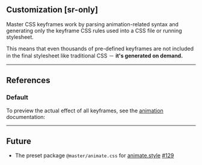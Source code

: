 ## Customization [sr-only]
<Overview />

Master CSS keyframes work by parsing animation-related syntax and generating only the keyframe CSS rules used into a CSS file or running stylesheet.

This means that even thousands of pre-defined keyframes are not included in the final stylesheet like traditional CSS － **it's generated on demand.**

---

## References
### Default
To preview the actual effect of all keyframes, see the [animation](/docs/animation) documentation:
<Default />

---

## Future

- The preset package `@master/animate.css` for [animate.style](https://animate.style) [#129](https://github.com/master-co/css/issues/219)